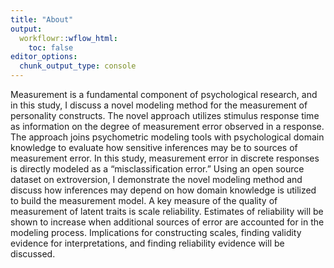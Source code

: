 ```yaml
---
title: "About"
output:
  workflowr::wflow_html:
    toc: false
editor_options:
  chunk_output_type: console
---
```


Measurement is a fundamental component of psychological research, and in this study, I discuss a novel modeling method for the measurement of personality constructs.
The novel approach utilizes stimulus response time as information on the degree of measurement error observed in a response.
The approach joins psychometric modeling tools with psychological domain knowledge to evaluate how sensitive inferences may be to sources of measurement error.
In this study, measurement error in discrete responses is directly modeled as a "misclassification error." Using an open source dataset on extroversion, I demonstrate the novel modeling method and discuss how inferences may depend on how domain knowledge is utilized to build the measurement model.
A key measure of the quality of measurement of latent traits is scale reliability. 
Estimates of reliability will be shown to increase when additional sources of error are accounted for in the modeling process. 
Implications for constructing scales, finding validity evidence for interpretations, and finding reliability evidence will be discussed.
